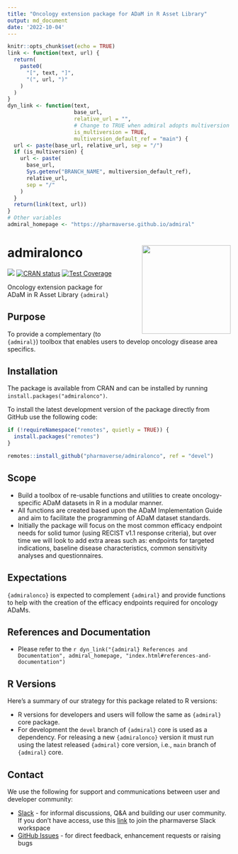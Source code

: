 ```yaml
---
title: "Oncology extension package for ADaM in R Asset Library"
output: md_document
date: '2022-10-04'
---
```


```r
knitr::opts_chunk$set(echo = TRUE)
link <- function(text, url) {
  return(
    paste0(
      "[", text, "]",
      "(", url, ")"
    )
  )
}
dyn_link <- function(text,
                     base_url,
                     relative_url = "",
                     # Change to TRUE when admiral adopts multiversion docs
                     is_multiversion = TRUE,
                     multiversion_default_ref = "main") {
  url <- paste(base_url, relative_url, sep = "/")
  if (is_multiversion) {
    url <- paste(
      base_url,
      Sys.getenv("BRANCH_NAME", multiversion_default_ref),
      relative_url,
      sep = "/"
    )
  }
  return(link(text, url))
}
# Other variables
admiral_homepage <- "https://pharmaverse.github.io/admiral"
```

<!-- Please do not edit the README.md file as it is auto-generated after PR merges. Only edit the README.Rmd file -->
<!-- The purpose of this is to enable dynamic links using dyn_link function above to access devel/main admiral homepage respectively -->
<!-- To test this in your feature branch use code: rmarkdown::render("README.Rmd", output_format ="md_document") -->

# admiralonco <img src="man/figures/logo.png" align="right" width="200" style="margin-left:50px;"/>

<!-- badges: start -->
[<img src="http://pharmaverse.org/shields/admiralonco.svg">](https://pharmaverse.org)
[![CRAN status](https://www.r-pkg.org/badges/version/admiralonco)](https://CRAN.R-project.org/package=admiralonco)
[![Test Coverage](https://raw.githubusercontent.com/pharmaverse/admiralonco/badges/main/test-coverage.svg)](https://github.com/pharmaverse/admiralonco/actions/workflows/code-coverage.yml)
<!-- badges: end -->

Oncology extension package for ADaM in R Asset Library `{admiral}`

## Purpose

To provide a complementary (to `{admiral}`) toolbox that enables users to develop oncology disease area specifics.

## Installation

The package is available from CRAN and can be installed by running `install.packages("admiralonco")`.

To install the latest development version of the package directly from GitHub use the following code:

```r
if (!requireNamespace("remotes", quietly = TRUE)) {
  install.packages("remotes")
}

remotes::install_github("pharmaverse/admiralonco", ref = "devel")
```

## Scope

* Build a toolbox of re-usable functions and utilities to create oncology-specific ADaM datasets in R in a modular manner.
* All functions are created based upon the ADaM Implementation Guide and aim to facilitate the programming of ADaM dataset standards.
* Initially the package will focus on the most common efficacy endpoint needs for solid tumor (using RECIST v1.1 response criteria),
but over time we will look to add extra areas such as: endpoints for targeted indications, baseline disease characteristics, common
sensitivity analyses and questionnaires.

## Expectations

`{admiralonco}` is expected to complement `{admiral}` and provide functions to help with the creation of the efficacy endpoints required for oncology ADaMs.

## References and Documentation

* Please refer to the `r dyn_link("{admiral} References and Documentation", admiral_homepage, "index.html#references-and-documentation")`

## R Versions

Here's a summary of our strategy for this package related to R versions:

* R versions for developers and users will follow the same as `{admiral}` core package.
* For development the `devel` branch of `{admiral}` core is used as a dependency. For releasing a new `{admiralonco}` version it must run using the latest released `{admiral}` core version, i.e., `main` branch of `{admiral}` core.

## Contact

We use the following for support and communications between user and developer community:

* [Slack](https://app.slack.com/client/T028PB489D3/C02M8KN8269) - for informal discussions, Q&A and building our user community. If you don't have access, use this [link](https://join.slack.com/t/pharmaverse/shared_invite/zt-yv5atkr4-Np2ytJ6W_QKz_4Olo7Jo9A) to join the pharmaverse Slack workspace
* [GitHub Issues](https://github.com/pharmaverse/admiralonco/issues) - for direct feedback, enhancement requests or raising bugs

